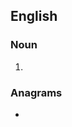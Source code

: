 {{also|saltpans}}
==English==

===Noun===
{{head|en|noun form}}

# {{plural of|en|salt pan}}

===Anagrams===
* {{anagrams|en|a=aalnpsst|assplant}}